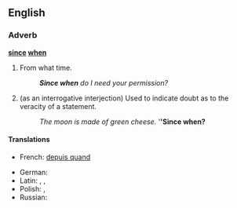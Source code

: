 ==English==

===Adverb===
'''[[since]] [[when]]'''

# {{colloquial|rhetorical question|sarcastic}} From what time.
#: '''''Since when''' do I need your permission?''
# {{colloquial|rhetorical question|sarcastic}} (as an interrogative interjection)  Used to indicate doubt as to the veracity of a statement.
#: ''The moon is made of green cheese.''  '''''Since when?'''

====Translations====
{{trans-top}}
* French: [[depuis quand]]
{{trans-mid}}
* German: {{t|de|seit wann}}
* Latin: {{t|la|abhinc}}, {{t|la|inde}}, {{t|la|postea}}
* Polish: {{t|pl|od kiedy?}}, {{t|pl|od kiedy to?}}
* Russian: {{t|ru|с каких это пор|tr=s kakíx éto pór?|alt=с каких это пор?|sc=Cyrl}}
{{trans-bottom}}